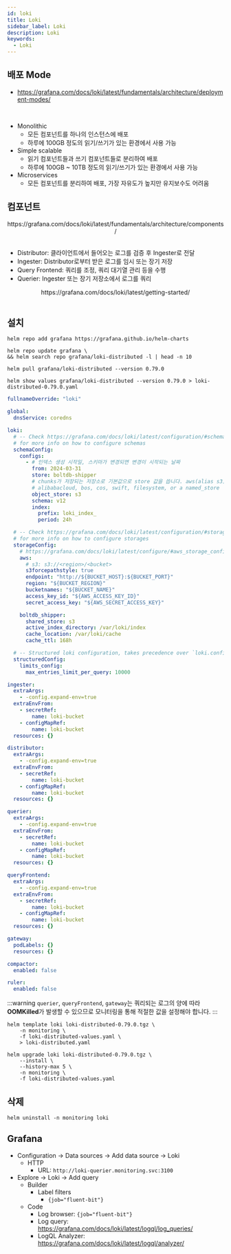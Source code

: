```yaml
---
id: loki
title: Loki
sidebar_label: Loki
description: Loki
keywords:
  - Loki
---
```



## 배포 Mode

- https://grafana.com/docs/loki/latest/fundamentals/architecture/deployment-modes/

<br />

- Monolithic
  - 모든 컴포넌트를 하나의 인스턴스에 배포
  - 하루에 100GB 정도의 읽기/쓰기가 있는 환경에서 사용 가능
- Simple scalable
  - 읽기 컴포넌트들과 쓰기 컴포넌트들로 분리하여 배포
  - 하루에 100GB ~ 10TB 정도의 읽기/쓰기가 있는 환경에서 사용 가능
- Microservices
  - 모든 컴포넌트를 분리하여 배포, 가장 자유도가 높지만 유지보수도 어려움

## 컴포넌트

<center>
	<Image
		img={require("@site/static/img/mlops/mlops/monitoring/plg/loki_architecture_components.png")}
		width={750}
	/>
</center>
<center>https://grafana.com/docs/loki/latest/fundamentals/architecture/components/</center>
<br />

- Distributor: 클라이언트에서 들어오는 로그를 검증 후 Ingester로 전달
- Ingester: Distributor로부터 받은 로그를 임시 또는 장기 저장
- Query Frontend: 쿼리를 조정, 쿼리 대기열 관리 등을 수행
- Querier: Ingester 또는 장기 저장소에서 로그를 쿼리

<center>
	<Image
		img={require("@site/static/img/mlops/mlops/monitoring/plg/simple-scalable-test-environment.png")}
		width={750}
	/>
</center>
<center>https://grafana.com/docs/loki/latest/getting-started/</center>
<br />

## 설치

```shell
helm repo add grafana https://grafana.github.io/helm-charts
```

```shell
helm repo update grafana \
&& helm search repo grafana/loki-distributed -l | head -n 10
```

```shell
helm pull grafana/loki-distributed --version 0.79.0
```

```shell
helm show values grafana/loki-distributed --version 0.79.0 > loki-distributed-0.79.0.yaml
```

```yaml title="loki-distributed-values.yaml"
fullnameOverride: "loki"

global:
  dnsService: coredns

loki:
  # -- Check https://grafana.com/docs/loki/latest/configuration/#schema_config
  # for more info on how to configure schemas
  schemaConfig:
    configs:
      - # 인덱스 생성 시작일, 스키마가 변경되면 변경이 시작되는 날짜
        from: 2024-03-31
        store: boltdb-shipper
        # chunks가 저장되는 저장소로 기본값으로 store 값을 씁니다. aws(alias s3), azure,
        # alibabacloud, bos, cos, swift, filesystem, or a named_store
        object_store: s3
        schema: v12
        index:
          prefix: loki_index_
          period: 24h

  # -- Check https://grafana.com/docs/loki/latest/configuration/#storage_config
  # for more info on how to configure storages
  storageConfig:
    # https://grafana.com/docs/loki/latest/configure/#aws_storage_config
    aws:
      # s3: s3://<region>/<bucket>
      s3forcepathstyle: true
      endpoint: "http://${BUCKET_HOST}:${BUCKET_PORT}"
      region: "${BUCKET_REGION}"
      bucketnames: "${BUCKET_NAME}"
      access_key_id: "${AWS_ACCESS_KEY_ID}"
      secret_access_key: "${AWS_SECRET_ACCESS_KEY}"

    boltdb_shipper:
      shared_store: s3
      active_index_directory: /var/loki/index
      cache_location: /var/loki/cache
      cache_ttl: 168h

  # -- Structured loki configuration, takes precedence over `loki.config`, `loki.schemaConfig`, `loki.storageConfig`
  structuredConfig:
    limits_config:
      max_entries_limit_per_query: 10000

ingester:
  extraArgs:
    - -config.expand-env=true
  extraEnvFrom:
    - secretRef:
        name: loki-bucket
    - configMapRef:
        name: loki-bucket
  resources: {}

distributor:
  extraArgs:
    - -config.expand-env=true
  extraEnvFrom:
    - secretRef:
        name: loki-bucket
    - configMapRef:
        name: loki-bucket
  resources: {}

querier:
  extraArgs:
    - -config.expand-env=true
  extraEnvFrom:
    - secretRef:
        name: loki-bucket
    - configMapRef:
        name: loki-bucket
  resources: {}

queryFrontend:
  extraArgs:
    - -config.expand-env=true
  extraEnvFrom:
    - secretRef:
        name: loki-bucket
    - configMapRef:
        name: loki-bucket
  resources: {}

gateway:
  podLabels: {}
  resources: {}

compactor:
  enabled: false

ruler:
  enabled: false
```

:::warning
`querier`, `queryFrontend`, `gateway`는 쿼리되는 로그의 양에 따라 **OOMKilled**가 발생할 수 있으므로 모니터링을 통해 적절한 값을 설정해야 합니다.
:::

```shell
helm template loki loki-distributed-0.79.0.tgz \
    -n monitoring \
    -f loki-distributed-values.yaml \
    > loki-distributed.yaml
```

```shell
helm upgrade loki loki-distributed-0.79.0.tgz \
    --install \
    --history-max 5 \
    -n monitoring \
    -f loki-distributed-values.yaml
```

## 삭제

```shell
helm uninstall -n monitoring loki
```

## Grafana

- Configuration -\> Data sources -\> Add data source -\> Loki
  - HTTP
    - URL: `http://loki-querier.monitoring.svc:3100`
- Explore -\> Loki -\> Add query
  - Builder
    - Label filters
      - `{job="fluent-bit"}`
  - Code
    - Log browser: `{job="fluent-bit"}`
    - Log query: https://grafana.com/docs/loki/latest/logql/log_queries/
    - LogQL Analyzer: https://grafana.com/docs/loki/latest/logql/analyzer/
